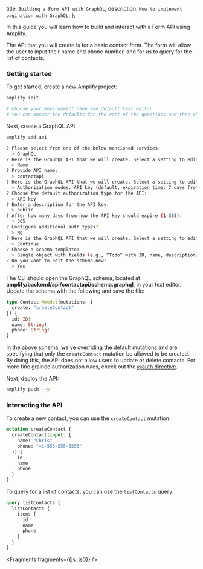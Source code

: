   title: `Building a Form API with GraphQL`,
  description: `How to implement pagination with GraphQL`,
};

In this guide you will learn how to build and interact with a Form API using Amplify.

The API that you will create is for a basic contact form. The form will allow the user to input their name and phone number, and for us to query for the list of contacts.

### Getting started

To get started, create a new Amplify project:

```sh
amplify init

# Choose your environment name and default text editor
# You can answer the defaults for the rest of the questions and then choose the AWS profile you'd like to use for this project.
```

Next, create a GraphQL API:

```sh
amplify add api

? Please select from one of the below mentioned services:
  > GraphQL
? Here is the GraphQL API that we will create. Select a setting to edit or continue:
  > Name
? Provide API name:
  > contactapi
? Here is the GraphQL API that we will create. Select a setting to edit or continue:
  > Authorization modes: API key (default, expiration time: 7 days from now)
? Choose the default authorization type for the API:
  > API key
? Enter a description for the API key:
  > public
? After how many days from now the API key should expire (1-365):
  > 365
? Configure additional auth types?
  > No
? Here is the GraphQL API that we will create. Select a setting to edit or continue:
  > Continue
? Choose a schema template:
  > Single object with fields (e.g., “Todo” with ID, name, description)
? Do you want to edit the schema now?
  > Yes
```

The CLI should open the GraphQL schema, located at __amplify/backend/api/contactapi/schema.graphql__, in your text editor. Update the schema with the following and save the file:

```graphql
type Contact @model(mutations: {
  create: "createContact"
}) {
  id: ID!
  name: String!
  phone: String!
}
```

<Callout>

In the above schema, we've overriding the default mutations and are specifying that only the `createContact` mutation be allowed to be created. By doing this, the API does not allow users to update or delete contacts. For more fine grained authorization rules, check out the [@auth directive](/cli/graphql/authorization-rules).

</Callout>

Next, deploy the API:

```sh
amplify push --y
```

### Interacting the API

To create a new contact, you can use the `createContact` mutation:

```graphql
mutation createContact {
  createContact(input: {
    name: "Chris"
    phone: "+1-555-555-5555"
  }) {
    id
    name
    phone
  }
}
```

To query for a list of contacts, you can use the `listContacts` query:

```graphql
query listContacts {
  listContacts {
    items {
      id
      name
      phone
    }
  }
}
```


<Fragments fragments={{js: js0}} />
